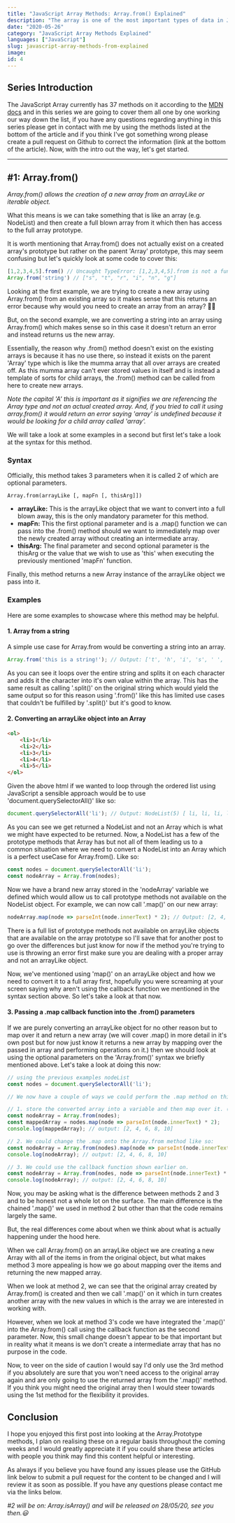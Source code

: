 ```yaml
---
title: "JavaScript Array Methods: Array.from() Explained"
description: "The array is one of the most important types of data in JavaScript, so in this series we are going to cover all of the methods on the Array Prototype, in this post it's Array.from()"
date: "2020-05-26"
category: "JavaScript Array Methods Explained"
languages: ["JavaScript"]
slug: javascript-array-methods-from-explained
image: 
id: 4
---
```


## Series Introduction

The JavaScript Array currently has 37 methods on it according to the [MDN docs](https://developer.mozilla.org/en-US/docs/Web/JavaScript/Reference/Global_Objects/Array) and in this series we are going to cover them all one by one working our way down the list, if you have any questions regarding anything in this series please get in contact with me by using the methods listed at the bottom of the article and if you think I've got something wrong please create a pull request on Github to correct the information (link at the bottom of the article). Now, with the intro out the way, let's get started.

---

## #1: Array.from()

*Array.from() allows the creation of a new array from an arrayLike or iterable object.*

What this means is we can take something that is like an array (e.g. NodeList) and then create a full blown array from it which then has access to the full array prototype.

It is worth mentioning that Array.from() does not actually exist on a created array's prototype but rather on the parent 'Array' prototype, this may seem confusing but let's quickly look at some code to cover this:

```javascript
[1,2,3,4,5].from() // Uncaught TypeError: [1,2,3,4,5].from is not a function
Array.from('string') // ["s", "t", "r", "i", "n", "g"]
```

Looking at the first example, we are trying to create a new array using Array.from() from an existing array so it makes sense that this returns an error because why would you need to create an array from an array? 🤷‍♂

But, on the second example, we are converting a string into an array using Array.from() which makes sense so in this case it doesn't return an error and instead returns us the new array.

Essentially, the reason why .from() method doesn't exist on the existing arrays is because it has no use there, so instead it exists on the parent 'Array' type which is like the mumma array that all over arrays are created off. As this mumma array can't ever stored values in itself and is instead a template of sorts for child arrays, the .from() method can be called from here to create new arrays. 

*Note the capital 'A' this is important as it signifies we are referencing the Array type and not an actual created array. And, if you tried to call it using array.from() it would return an error saying 'array' is undefined because it would be looking for a child array called 'array'.*

We will take a look at some examples in a second but first let's take a look at the syntax for this method.

### Syntax

Officially, this method takes 3 parameters when it is called 2 of which are optional parameters.

```
Array.from(arrayLike [, mapFn [, thisArg]])
```

- **arrayLike:** This is the arrayLike object that we want to convert into a full blown away, this is the only mandatory parameter for this method.
- **mapFn:** This the first optional parameter and is a .map() function we can pass into the .from() method should we want to immediately map over the newly created array without creating an intermediate array.
- **thisArg:** The final parameter and second optional parameter is the thisArg or the value that we wish to use as 'this' when executing the previously mentioned 'mapFn' function.

Finally, this method returns a new Array instance of the arrayLike object we pass into it.

### Examples

Here are some examples to showcase where this method may be helpful.

#### 1. Array from a string

A simple use case for Array.from would be converting a string into an array.

```JavaScript
Array.from('this is a string!'); // Output: ['t', 'h', 'i', 's', ' ', 'i', 's', ' ', 'a', ' ', 's', 't', 'r', 'i', 'n', 'g', '!']
```

As you can see it loops over the entire string and splits it on each character and adds it the character into it's own value within the array. This has the same result as calling '.split()' on the original string which would yield the same output so for this reason using '.from()' like this has limited use cases that couldn't be fulfilled by '.split()' but it's good to know.

#### 2. Converting an arrayLike object into an Array

```html
<ol>
    <li>1</li>
    <li>2</li>
    <li>3</li>
    <li>4</li>
    <li>5</li>
</ol>
```

Given the above html if we wanted to loop through the ordered list using JavaScript a sensible approach would be to use 'document.querySelectorAll()' like so:

```javascript
document.querySelectorAll('li'); // Output: NodeList(5) [ li, li, li, li, li ]
```

As you can see we get returned a NodeList and not an Array which is what we might have expected to be returned. Now, a NodeList has a few of the prototype methods that Array has but not all of them leading us to a common situation where we need to convert a NodeList into an Array which is a perfect useCase for Array.from(). Like so:

```javascript
const nodes = document.querySelectorAll('li');
const nodeArray = Array.from(nodes);
```

Now we have a brand new array stored in the 'nodeArray' variable we defined which would allow us to call prototype methods not available on the NodeList object. For example, we can now call '.map()' on our new array:

```javascript
nodeArray.map(node => parseInt(node.innerText) * 2); // Output: [2, 4, 6, 8, 10]
```

There is a full list of prototype methods not available on arrayLike objects that are available on the array prototype so I'll save that for another post to go over the differences but just know for now if the method you're trying to use is throwing an error first make sure you are dealing with a proper array and not an arrayLike object.

Now, we've mentioned using 'map()' on an arrayLike object and how we need to convert it to a full array first, hopefully you were screaming at your screen saying why aren't using the callback function we mentioned in the syntax section above. So let's take a look at that now.

#### 3. Passing a .map callback function into the .from() parameters

If we are purely converting an arrayLike object for no other reason but to map over it and return a new array (we will cover .map() in more detail in it's own post but for now just know it returns a new array by mapping over the passed in array and performing operations on it.) then we should look at using the optional parameters on the 'Array.from()' syntax we briefly mentioned above. Let's take a look at doing this now:

```javascript
// using the previous examples nodeList
const nodes = document.querySelectorAll('li');

// We now have a couple of ways we could perform the .map method on this arrayLike object.

// 1. store the converted array into a variable and then map over it. (What we did above).
const nodeArray = Array.from(nodes);
const mappedArray = nodes.map(node => parseInt(node.innerText) * 2); 
console.log(mappedArray); // output: [2, 4, 6, 8, 10]

// 2. We could change the .map onto the Array.from method like so:
const nodeArray = Array.from(nodes).map(node => parseInt(node.innerText) * 2);
console.log(nodeArray); // output: [2, 4, 6, 8, 10]

// 3. We could use the callback function shown earlier on.
const nodeArray = Array.from(nodes, node => parseInt(node.innerText) * 2);
console.log(nodeArray); // output: [2, 4, 6, 8, 10]
```

Now, you may be asking what is the difference between methods 2 and 3 and to be honest not a whole lot on the surface. The main difference is the chained '.map()' we used in method 2 but other than that the code remains largely the same. 

But, the real differences come about when we think about what is actually happening under the hood here. 

When we call Array.from() on an arrayLike object we are creating a new Array with all of the items in from the original object, but what makes method 3 more appealing is how we go about mapping over the items and returning the new mapped array.

When we look at method 2, we can see that the original array created by Array.from() is created and then we call '.map()' on it which in turn creates another array with the new values in which is the array we are interested in working with.

However, when we look at method 3's code we have integrated the '.map()' into the Array.from() call using the callback function as the second parameter. Now, this small change doesn't appear to be that important but in reality what it means is we don't create a intermediate array that has no purpose in the code.

Now, to veer on the side of caution I would say I'd only use the 3rd method if you absolutely are sure that you won't need access to the original array again and are only going to use the returned array from the '.map()' method. If you think you might need the original array then I would steer towards using the 1st method for the flexibility it provides.

## Conclusion

I hope you enjoyed this first post into looking at the Array.Prototype methods, I plan on realising these on a regular basis throughout the coming weeks and I would greatly appreciate it if you could share these articles with people you think may find this content helpful or interesting.

As always if you believe you have found any issues please use the GitHub link below to submit a pull request for the content to be changed and I will review it as soon as possible. If you have any questions please contact me via the links below.

*#2 will be on: Array.isArray() and will be released on 28/05/20, see you then.😃*